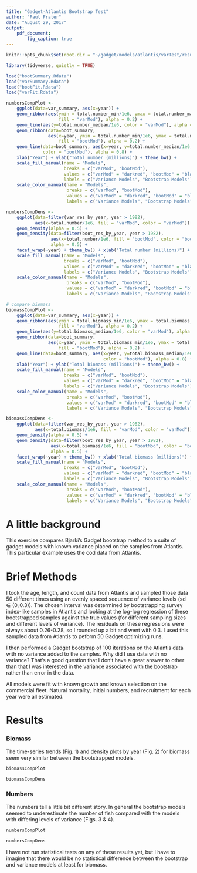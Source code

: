 ```yaml
---
title: "Gadget-Atlantis Bootstrap Test"
author: "Paul Frater"
date: "August 29, 2017"
output: 
    pdf_document:
        fig_caption: true
---
```

```r
knitr::opts_chunk$set(root.dir = "~/gadget/models/atlantis/varTest/results")
```


``` r
library(tidyverse, quietly = TRUE)

load("bootSummary.Rdata")
load("varSummary.Rdata")
load("bootFit.Rdata")
load("varFit.Rdata")

numbersCompPlot <- 
    ggplot(data=var_summary, aes(x=year)) + 
    geom_ribbon(aes(ymin = total.number_min/1e6, ymax = total.number_max/1e6, 
                    fill = "varMod"), alpha = 0.2) + 
    geom_line(aes(y=total.number_median/1e6, color = "varMod"), alpha = 0.8) + 
    geom_ribbon(data=boot_summary, 
                aes(x=year, ymin = total.number_min/1e6, ymax = total.number_max/1e6,
                    fill = "bootMod"), alpha = 0.2) + 
    geom_line(data=boot_summary, aes(x=year, y=total.number_median/1e6,
              color = "bootMod"), alpha = 0.8) + 
    xlab("Year") + ylab("Total number (millions)") + theme_bw() + 
    scale_fill_manual(name = "Models",
                      breaks = c("varMod", "bootMod"),
                      values = c("varMod" = "darkred", "bootMod" = "black"),
                      labels = c("Variance Models", "Bootstrap Models")) + 
    scale_color_manual(name = "Models",
                       breaks = c("varMod", "bootMod"),
                       values = c("varMod" = "darkred", "bootMod" = "black"),
                       labels = c("Variance Models", "Bootstrap Models"))

numbersCompDens <- 
    ggplot(data=filter(var_res_by_year, year > 1982), 
           aes(x=total.number/1e6, fill = "varMod", color = "varMod")) + 
    geom_density(alpha = 0.5) +
    geom_density(data=filter(boot_res_by_year, year > 1982), 
                 aes(x=total.number/1e6, fill = "bootMod", color = "bootMod"),
                 alpha = 0.5) + 
    facet_wrap(~year) + theme_bw() + xlab("Total number (millions)") + ylab("Density") + 
    scale_fill_manual(name = "Models",
                      breaks = c("varMod", "bootMod"),
                      values = c("varMod" = "darkred", "bootMod" = "black"),
                      labels = c("Variance Models", "Bootstrap Models")) + 
    scale_color_manual(name = "Models",
                       breaks = c("varMod", "bootMod"),
                       values = c("varMod" = "darkred", "bootMod" = "black"),
                       labels = c("Variance Models", "Bootstrap Models"))

# compare biomass
biomassCompPlot <- 
    ggplot(data=var_summary, aes(x=year)) + 
    geom_ribbon(aes(ymin = total.biomass_min/1e6, ymax = total.biomass_max/1e6, 
                    fill = "varMod"), alpha = 0.2) + 
    geom_line(aes(y=total.biomass_median/1e6, color = "varMod"), alpha = 0.8) + 
    geom_ribbon(data=boot_summary, 
                aes(x=year, ymin = total.biomass_min/1e6, ymax = total.biomass_max/1e6,
                    fill = "bootMod"), alpha = 0.2) + 
    geom_line(data=boot_summary, aes(x=year, y=total.biomass_median/1e6,
                                     color = "bootMod"), alpha = 0.8) + 
    xlab("Year") + ylab("Total biomass (millions)") + theme_bw() + 
    scale_fill_manual(name = "Models",
                      breaks = c("varMod", "bootMod"),
                      values = c("varMod" = "darkred", "bootMod" = "black"),
                      labels = c("Variance Models", "Bootstrap Models")) + 
    scale_color_manual(name = "Models",
                       breaks = c("varMod", "bootMod"),
                       values = c("varMod" = "darkred", "bootMod" = "black"),
                       labels = c("Variance Models", "Bootstrap Models"))

biomassCompDens <- 
    ggplot(data=filter(var_res_by_year, year > 1982), 
           aes(x=total.biomass/1e6, fill = "varMod", color = "varMod")) + 
    geom_density(alpha = 0.5) +
    geom_density(data=filter(boot_res_by_year, year > 1982), 
                 aes(x=total.biomass/1e6, fill = "bootMod", color = "bootMod"),
                 alpha = 0.5) + 
    facet_wrap(~year) + theme_bw() + xlab("Total biomass (millions)") + ylab("Density") + 
    scale_fill_manual(name = "Models",
                      breaks = c("varMod", "bootMod"),
                      values = c("varMod" = "darkred", "bootMod" = "black"),
                      labels = c("Variance Models", "Bootstrap Models")) + 
    scale_color_manual(name = "Models",
                       breaks = c("varMod", "bootMod"),
                       values = c("varMod" = "darkred", "bootMod" = "black"),
                       labels = c("Variance Models", "Bootstrap Models"))
```

# A little background
This exercise compares Bjarki's Gadget bootstrap method to a suite of gadget models with known variance placed on the samples from Atlantis. This particular example uses the cod data from Atlantis.

# Brief Methods
I took the age, length, and count data from Atlantis and sampled those data 50 different times using an evenly spaced sequence of variance levels (sd $\in (0,0.3)$). The chosen interval was determined by bootstrapping survey index-like samples in Atlantis and looking at the log-log regression of these bootstrapped samples against the true values (for different sampling sizes and different levels of variance). The residuals on these regressions were always about 0.26-0.28, so I rounded up a bit and went with 0.3. I used this sampled data from Atlantis to peform 50 Gadget optimizing runs.

I then performed a Gadget bootstrap of 100 iterations on the Atlantis data with no variance added to the samples. Why did I use data with no variance? That's a good question that I don't have a great answer to other than that I was interested in the variance associated with the bootstrap rather than error in the data.

All models were fit with known growth and known selection on the commercial fleet. Natural mortality, initial numbers, and recruitment for each year were all estimated.

# Results

### Biomass
The time-series trends (Fig. 1) and density plots by year (Fig. 2) for biomass seem very similar between the bootstrapped models.

``` r
biomassCompPlot
```

``` r
biomassCompDens
```

### Numbers
The numbers tell a little bit different story. In general the bootstrap models seemed to underestimate the number of fish compared with the models with differing levels of variance (Figs. 3 & 4).

``` r
numbersCompPlot
```

``` r
numbersCompDens
```

I have not run statistical tests on any of these results yet, but I have to imagine that there would be no statistical difference between the bootstrap and variance models at least for biomass.